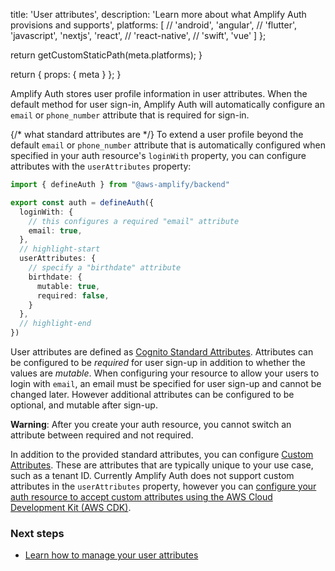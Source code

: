 
  title: 'User attributes',
  description: 'Learn more about what Amplify Auth provisions and supports',
  platforms: [
    // 'android',
    'angular',
    // 'flutter',
    'javascript',
    'nextjs',
    'react',
    // 'react-native',
    // 'swift',
    'vue'
  ]
};

  return getCustomStaticPath(meta.platforms);
}

  return {
    props: {
      meta
    }
  };
}

Amplify Auth stores user profile information in user attributes. When the default method for user sign-in, Amplify Auth will automatically configure an `email` or `phone_number` attribute that is required for sign-in.

{/* what standard attributes are */}
To extend a user profile beyond the default `email` or `phone_number` attribute that is automatically configured when specified in your auth resource's `loginWith` property, you can configure attributes with the `userAttributes` property:

```ts title="amplify/auth/resource.ts"
import { defineAuth } from "@aws-amplify/backend"

export const auth = defineAuth({
  loginWith: {
    // this configures a required "email" attribute
    email: true,
  },
  // highlight-start
  userAttributes: {
    // specify a "birthdate" attribute
    birthdate: {
      mutable: true,
      required: false,
    }
  },
  // highlight-end
})
```

User attributes are defined as [Cognito Standard Attributes](https://docs.aws.amazon.com/cognito/latest/developerguide/user-pool-settings-attributes.html#cognito-user-pools-standard-attributes). Attributes can be configured to be _required_ for user sign-up in addition to whether the values are _mutable_. When configuring your resource to allow your users to login with `email`, an email must be specified for user sign-up and cannot be changed later. However additional attributes can be configured to be optional, and mutable after sign-up.

<Callout warning>

**Warning**: After you create your auth resource, you cannot switch an attribute between required and not required.

</Callout>

In addition to the provided standard attributes, you can configure [Custom Attributes](https://docs.aws.amazon.com/cognito/latest/developerguide/user-pool-settings-attributes.html#user-pool-settings-custom-attributes). These are attributes that are typically unique to your use case, such as a tenant ID. Currently Amplify Auth does not support custom attributes in the `userAttributes` property, however you can [configure your auth resource to accept custom attributes using the AWS Cloud Development Kit (AWS CDK)](/[platform]/build-a-backend/auth/modify-resources-with-cdk/#custom-attributes).

### Next steps

- [Learn how to manage your user attributes](/[platform]/build-a-backend/auth/connect-your-frontend/manage-user-attributes)
